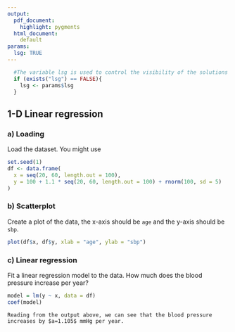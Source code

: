 ```yaml
---
output:
  pdf_document:
    highlight: pygments
  html_document: 
    default
params:
  lsg: TRUE
---
```


```r
  #The variable lsg is used to control the visibility of the solutions and needs to be set
  if (exists("lsg") == FALSE){  
    lsg <- params$lsg
  }
```

## 1-D Linear regression 

### a) Loading
Load the dataset. You might use

```r
set.seed(1)
df <- data.frame(
  x = seq(20, 60, length.out = 100),
  y = 100 + 1.1 * seq(20, 60, length.out = 100) + rnorm(100, sd = 5)
)
```

### b) Scatterplot
Create a plot of the data, the x-axis should be `age` and the y-axis should be `sbp`.

```r
plot(df$x, df$y, xlab = "age", ylab = "sbp")
```

### c) Linear regression
Fit a linear regression model to the data. How much does the blood pressure increase per year?

```r
model = lm(y ~ x, data = df)
coef(model)
```


```{echo=lsg, eval=FALSE, asis=TRUE}
Reading from the output above, we can see that the blood pressure increases by $a=1.105$ mmHg per year.
```


